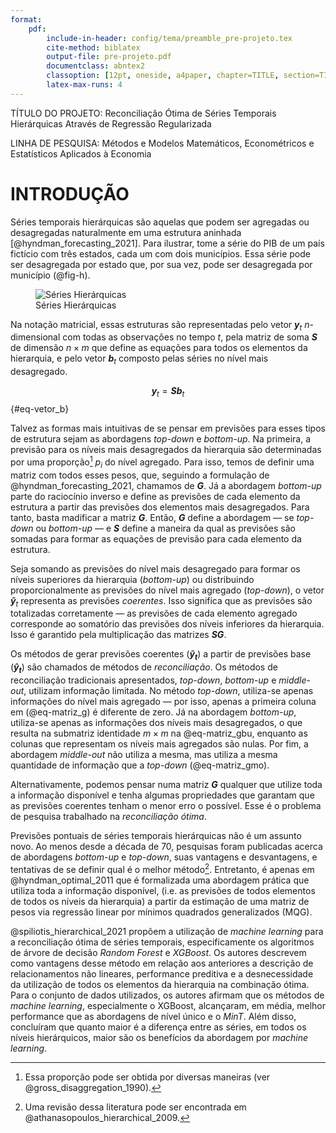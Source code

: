 ```yaml
---
format:
    pdf:
        include-in-header: config/tema/preamble_pre-projeto.tex
        cite-method: biblatex
        output-file: pre-projeto.pdf
        documentclass: abntex2
        classoption: [12pt, oneside, a4paper, chapter=TITLE, section=TITLE, brazil]
        latex-max-runs: 4
---
```


\noindent TÍTULO DO PROJETO: Reconciliação Ótima de Séries Temporais Hierárquicas Através de Regressão Regularizada

\noindent LINHA DE PESQUISA: Métodos e Modelos Matemáticos, Econométricos e Estatísticos Aplicados à Economia

# INTRODUÇÃO

Séries temporais hierárquicas são aquelas que podem ser agregadas ou desagregadas naturalmente em uma estrutura aninhada [@hyndman_forecasting_2021]. Para ilustrar, tome a série do PIB de um país fictício com três estados, cada um com dois municípios. Essa série pode ser desagregada por estado que, por sua vez, pode ser desagregada por município (@fig-h).

![Séries Hierárquicas](img/hierarq.png){#fig-h}

Na notação matricial, essas estruturas são representadas pelo vetor $\mathbfit{y}_t$ $n$-dimensional com todas as observações no tempo $t$, pela matriz de soma $\mathbfit{S}$ de dimensão $n \times m$ que define as equações para todos os elementos da hierarquia, e pelo vetor $\mathbfit{b}_t$ composto pelas séries no nível mais desagregado.

$$
\mathbfit{y}_t=\mathbfit{Sb}_t
$$ {#eq-vetor_b}

Talvez as formas mais intuitivas de se pensar em previsões para esses tipos de estrutura sejam as abordagens *top-down* e *bottom-up*. Na primeira, a previsão para os níveis mais desagregados da hierarquia são determinadas por uma proporção^[Essa proporção pode ser obtida por diversas maneiras (ver @gross_disaggregation_1990).] $p_i$ do nível agregado. Para isso, temos de definir uma matriz com todos esses pesos, que, seguindo a formulação de @hyndman_forecasting_2021, chamamos de $\mathbfit{G}$. Já a abordagem *bottom-up* parte do raciocínio inverso e define as previsões de cada elemento da estrutura a partir das previsões dos elementos mais desagregados. Para tanto, basta madificar a matriz $\mathbfit{G}$. Então, $\mathbfit{G}$ define a abordagem --- se *top-down* ou *bottom-up* --- e $\mathbfit{S}$ define a maneira da qual as previsões são somadas para formar as equações de previsão para cada elemento da estrutura.

Seja somando as previsões do nível mais desagregado para formar os níveis superiores da hierarquia (*bottom-up*) ou distribuindo proporcionalmente as previsões do nível mais agregado (*top-down*), o vetor $\mathbfit{\tilde{y}}_t$ representa as previsões *coerentes*. Isso significa que as previsões são totalizadas corretamente --- as previsões de cada elemento agregado corresponde ao somatório das previsões dos níveis inferiores da hierarquia. Isso é garantido pela multiplicação das matrizes $\mathbfit{SG}$.

Os métodos de gerar previsões coerentes ($\mathbfit{\tilde{y}_t}$) a partir de previsões base ($\mathbfit{\hat{y}_t}$) são chamados de métodos de *reconciliação*. Os métodos de reconciliação tradicionais apresentados, *top-down*, *bottom-up* e *middle-out*, utilizam informação limitada. No método *top-down*, utiliza-se apenas informações do nível mais agregado --- por isso, apenas a primeira coluna em (@eq-matriz_g) é diferente de zero. Já na abordagem *bottom-up*, utiliza-se apenas as informações dos níveis mais desagregados, o que resulta na submatriz identidade $m \times m$ na @eq-matriz_gbu, enquanto as colunas que representam os níveis mais agregados são nulas. Por fim, a abordagem *middle-out* não utiliza a mesma, mas utiliza a mesma quantidade de informação que a *top-down* (@eq-matriz_gmo).

Alternativamente, podemos pensar numa matriz $\mathbfit{G}$ qualquer que utilize toda a informação disponível e tenha algumas propriedades que garantam que as previsões coerentes tenham o menor erro o possível. Esse é o problema de pesquisa trabalhado na *reconciliação ótima*.

Previsões pontuais de séries temporais hierárquicas não é um assunto novo. Ao menos desde a década de 70, pesquisas foram publicadas acerca de abordagens *bottom-up* e *top-down*, suas vantagens e desvantagens, e tentativas de se definir qual é o melhor método^[Uma revisão dessa literatura pode ser encontrada em @athanasopoulos_hierarchical_2009.]. Entretanto, é apenas em @hyndman_optimal_2011 que é formalizada uma abordagem prática que utiliza toda a informação disponível, (i.e. as previsões de todos elementos de todos os níveis da hierarquia) a partir da estimação de uma matriz de pesos via regressão linear por mínimos quadrados generalizados (MQG).

@spiliotis_hierarchical_2021 propõem a utilização de *machine learning* para a reconciliação ótima de séries temporais, especificamente os algoritmos de árvore de decisão *Random Forest* e *XGBoost*. Os autores descrevem como vantagens desse método em relação aos anteriores a descrição de relacionamentos não lineares, performance preditiva e a desnecessidade da utilização de todos os elementos da hierarquia na combinação ótima. Para o conjunto de dados utilizados, os autores afirmam que os métodos de *machine learning*, especialmente o XGBoost, alcançaram, em média, melhor performance que as abordagens de nível único e o *MinT*. Além disso, concluíram que quanto maior é a diferença entre as séries, em todos os níveis hierárquicos, maior são os benefícios da abordagem por *machine learning*.